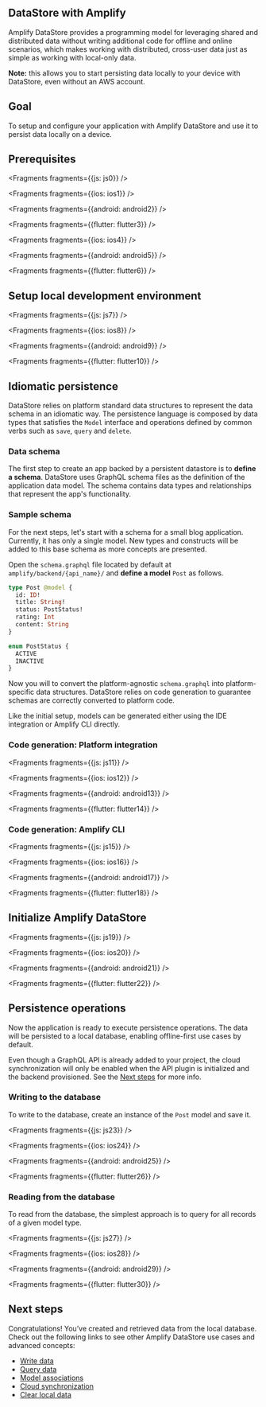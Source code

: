 
## DataStore with Amplify

Amplify DataStore provides a programming model for leveraging shared and distributed data without writing additional code for offline and online scenarios, which makes working with distributed, cross-user data just as simple as working with local-only data.

<Callout>

**Note:** this allows you to start persisting data locally to your device with DataStore, even without an AWS account.

</Callout>

## Goal
To setup and configure your application with Amplify DataStore and use it to persist data locally on a device.

## Prerequisites


<Fragments fragments={{js: js0}} />


<Fragments fragments={{ios: ios1}} />


<Fragments fragments={{android: android2}} />


<Fragments fragments={{flutter: flutter3}} />


<Fragments fragments={{ios: ios4}} />


<Fragments fragments={{android: android5}} />


<Fragments fragments={{flutter: flutter6}} />

## Setup local development environment


<Fragments fragments={{js: js7}} />


<Fragments fragments={{ios: ios8}} />


<Fragments fragments={{android: android9}} />


<Fragments fragments={{flutter: flutter10}} />

## Idiomatic persistence

DataStore relies on platform standard data structures to represent the data schema in an idiomatic way. The persistence language is composed by data types that satisfies the `Model` interface and operations defined by common verbs such as `save`, `query` and `delete`.

### Data schema

The first step to create an app backed by a persistent datastore is to **define a schema**. DataStore uses GraphQL schema files as the definition of the application data model. The schema contains data types and relationships that represent the app's functionality.

### Sample schema

For the next steps, let's start with a schema for a small blog application. Currently, it has only a single model. New types and constructs will be added to this base schema as more concepts are presented.

Open the `schema.graphql` file located by default at `amplify/backend/{api_name}/` and **define a model** `Post` as follows.

```graphql
type Post @model {
  id: ID!
  title: String!
  status: PostStatus!
  rating: Int
  content: String
}

enum PostStatus {
  ACTIVE
  INACTIVE
}
```

Now you will to convert the platform-agnostic `schema.graphql` into platform-specific data structures. DataStore relies on code generation to guarantee schemas are correctly converted to platform code.

Like the initial setup, models can be generated either using the IDE integration or Amplify CLI directly.

### Code generation: Platform integration


<Fragments fragments={{js: js11}} />


<Fragments fragments={{ios: ios12}} />


<Fragments fragments={{android: android13}} />


<Fragments fragments={{flutter: flutter14}} />

### Code generation: Amplify CLI


<Fragments fragments={{js: js15}} />


<Fragments fragments={{ios: ios16}} />


<Fragments fragments={{android: android17}} />


<Fragments fragments={{flutter: flutter18}} />

## Initialize Amplify DataStore


<Fragments fragments={{js: js19}} />


<Fragments fragments={{ios: ios20}} />


<Fragments fragments={{android: android21}} />


<Fragments fragments={{flutter: flutter22}} />

## Persistence operations

Now the application is ready to execute persistence operations. The data will be persisted to a local database, enabling offline-first use cases by default.

Even though a GraphQL API is already added to your project, the cloud synchronization will only be enabled when the API plugin is initialized and the backend provisioned. See the [Next steps](#next-steps) for more info.

### Writing to the database

To write to the database, create an instance of the `Post` model and save it.


<Fragments fragments={{js: js23}} />


<Fragments fragments={{ios: ios24}} />


<Fragments fragments={{android: android25}} />


<Fragments fragments={{flutter: flutter26}} />

### Reading from the database

To read from the database, the simplest approach is to query for all records of a given model type.


<Fragments fragments={{js: js27}} />


<Fragments fragments={{ios: ios28}} />


<Fragments fragments={{android: android29}} />


<Fragments fragments={{flutter: flutter30}} />

## Next steps

Congratulations! You’ve created and retrieved data from the local database. Check out the following links to see other Amplify DataStore use cases and advanced concepts:

- [Write data](/lib/datastore/data-access#create-and-update)
- [Query data](/lib/datastore/data-access#query-data)
- [Model associations](/lib/datastore/relational)
- [Cloud synchronization](/lib/datastore/sync)
- [Clear local data](/lib/datastore/sync#clear-local-data)
